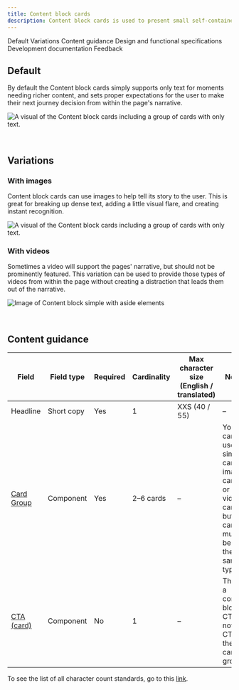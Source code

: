 ```yaml
---
title: Content block cards
description: Content block cards is used to present small self-contained pieces of information as cards. Use this when the cards are part of the main narrative, as opposed to secondary links or resources.
---
```



<ComponentDescription name="Content block cards" type="layout" />

<AnchorLinks>

<AnchorLink>Default</AnchorLink>
<AnchorLink>Variations</AnchorLink>
<AnchorLink>Content guidance</AnchorLink>
<AnchorLink>Design and functional specifications</AnchorLink>
<AnchorLink>Development documentation</AnchorLink>
<AnchorLink>Feedback</AnchorLink>

</AnchorLinks>

## Default

By default the Content block cards simply supports only text for moments needing richer content, and sets proper expectations for the user to make their next journey decision from within the page's narrative.

![A visual of the Content block cards including a group of cards with only text.](../../images/pattern/content-block-with-cards/content-block-with-cards.jpg)

<br />

## Variations

### With images

Content block cards can use images to help tell its story to the user. This is great for breaking up dense text, adding a little visual flare, and creating instant recognition.

![A visual of the Content block cards including a group of cards with only text.](../../images/pattern/content-block-with-cards/content-block-with-cards-with-images.jpg)

### With videos

Sometimes a video will support the pages' narrative, but should not be prominently featured. This variation can be used to provide those types of videos from within the page without creating a distraction that leads them out of the narrative.

![Image of Content block simple with aside elements](../../images/pattern/content-block-with-cards/content-block-with-cards-with-videos.jpg)

<br />

## Content guidance

| Field                                                                                       | Field type | Required | Cardinality | Max character size <br/>(English / translated) | Notes                                                                                           |
| ------------------------------------------------------------------------------------------- | ---------- | -------- | ----------- | ---------------------------------------------- | ----------------------------------------------------------------------------------------------- |
| Headline                                                                                    | Short copy | Yes      | 1           | XXS (40 / 55)                                  | –                                                                                               |
| [Card Group](https://www.ibm.com/standards/carbon/components/card-group) | Component  | Yes      | 2–6 cards   | –                                              | You can use the simple card, image card, or video card, but all cards must be of the same type. |
| [CTA (card)](https://www.ibm.com/standards/carbon/components/cta/#card)  | Component  | No       | 1           | –                                              | This is a content block CTA, not the CTA in the card group.                                     |

To see the list of all character count standards, go to this <a href="https://github.com/carbon-design-system/carbon-for-ibm-dotcom-website/wiki/Character-count-standards" target="_blank" rel="noreferrer">link</a>.

<ComponentFooter name="Content block cards" type="layout" />
